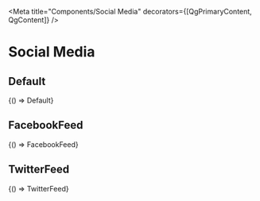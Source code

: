 


<Meta title="Components/Social Media" decorators={[QgPrimaryContent, QgContent]} />

# Social Media

## Default

<Canvas sourceState="shown">
  <Story name="Default" parameters={getDecoratedParameters(Default)}>
    {() => Default}
  </Story>
</Canvas>

## FacebookFeed

<Canvas sourceState="shown">
  <Story
    name="FacebookFeed"
    parameters={{ ...getDecoratedParameters(Default), chromatic: { disableSnapshot: true } }}
  >
    {() => FacebookFeed}
  </Story>
</Canvas>

## TwitterFeed

<Canvas sourceState="shown">
  <Story
    name="TwitterFeed"
    parameters={{ ...getDecoratedParameters(Default), chromatic: { disableSnapshot: true } }}
  >
    {() => TwitterFeed}
  </Story>
</Canvas>
